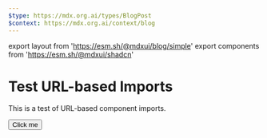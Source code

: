 ```yaml
---
$type: https://mdx.org.ai/types/BlogPost
$context: https://mdx.org.ai/context/blog
---
```


export layout from 'https://esm.sh/@mdxui/blog/simple'
export components from 'https://esm.sh/@mdxui/shadcn'

# Test URL-based Imports

This is a test of URL-based component imports.

<Button>Click me</Button>
